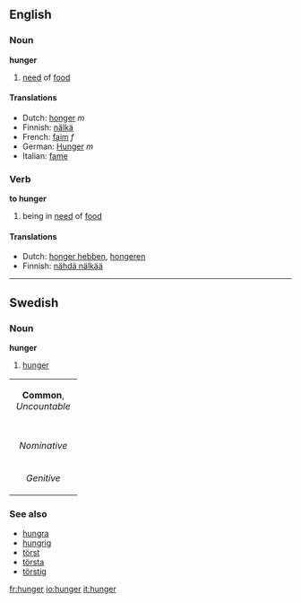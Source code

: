 ==English==
===Noun===
'''hunger'''

#[[need]] of [[food]]

====Translations====
*Dutch: [[honger]] ''m''
*Finnish: [[nälkä]]
*French: [[faim]] ''f''
*German: [[Hunger]] ''m''
*Italian: [[fame]]

===Verb===
'''to hunger'''

#being in [[need]] of [[food]]

====Translations====
*Dutch: [[honger hebben]], [[hongeren]]
*Finnish: [[nähdä nälkää]]

----
==Swedish==
===Noun===
'''hunger'''

#[[hunger#English|hunger]]

{| border=1 cellspacing=0
| bgcolor="#FFFFF0" colspan=5 align=center | '''Common''', ''Uncountable''
|-
|- bgcolor="#FFFFF0" align=center
| width=105 |
| width=105 | ''Indefinite'' 
| width=105 | ''Definite'' 
|- align=center
| width=105 bgcolor="#FFFFF0" | ''Nominative'' 
| [[hunger]]
| [[hungern]]
|- align=center
| width=105 bgcolor="#FFFFF0" | ''Genitive'' 
| [[hungers]]
| [[hungerns]]
|}

===See also===
*[[hungra]]
*[[hungrig]]
*[[törst]]
*[[törsta]]
*[[törstig]]

[[fr:hunger]]
[[io:hunger]]
[[it:hunger]]